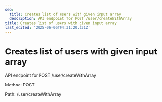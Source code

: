 ```yaml
---
seo:
  title: Creates list of users with given input array
  description: API endpoint for POST /user/createWithArray
title: Creates list of users with given input array
last_edited: '2025-06-06T04:31:20.631Z'
---
```


# Creates list of users with given input array

API endpoint for POST /user/createWithArray

Method: POST

Path: /user/createWithArray
